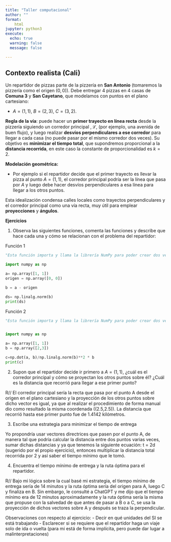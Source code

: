 ```yaml
---
title: "Taller computacional"
author: ""
format:
    html
jupyter: python3
execute:
  echo: true
  warning: false
  message: false

---
```






## Contexto realista (Cali)

Un repartidor de pizzas parte de la pizzería en **San Antonio** (tomaremos la pizzería como el origen $(0,0)$). Debe entregar 4 pizzas en 4 casas de **Comuna 3** y **San Cayetano**, que modelamos con puntos en el plano cartesiano:

- $A=(1,1)$, $B=(2,3)$, $C=(3,2)$.

**Regla de la vía**: puede hacer un **primer trayecto en línea recta** desde la pizzería siguiendo un corredor principal $,\mathcal{L},$ (por ejemplo, una avenida de buen flujo), y luego realizar **desvíos perpendiculares a ese corredor** para llegar a cada casa (no puede pasar por el mismo corredor dos veces). Su objetivo es **minimizar el tiempo total**, que supondremos proporcional a la **distancia recorrida**, en este caso la constante de proporcionalidad es $k=2$.

**Modelación geométrica:**

- Por ejemplo si el repartidor decide que el primer trayecto es llevar la pizza al punto $A=(1,1)$, el corredor principal podría ser la línea que pasa por $A$ y luego debe hacer desvíos perpendiculares a esa línea para llegar a los otros puntos.

Esta idealización condensa calles locales como trayectos perpendiculares y el corredor principal como una vía recta, muy útil para emplear **proyecciones** y **ángulos**.


**Ejercicios**

1. Observa las siguientes funciones, comenta las funciones y  describe que hace cada una y cómo se relacionan con el problema del repartidor:


Función 1
```python
"Esta función importa y llama la librería NumPy para poder crear dos vectores: uno, representando el punto de partida (u origen) del repartidor en el plano cartesiano, y el otro, representando la posición de la primera casa. Luego, se creará un nuevo vector como la diferencia entre la posición de la casa y el origen (vector desplazamiento), el cual se le va a calcular su norma para saber la distancia recorrida desde el origen hasta el punto A por el repartidor"

import numpy as np

a= np.array([1, 1])
origen = np.array([0, 0])

b = a - origen

ds= np.linalg.norm(b)
print(ds)

```

Función 2
```python
"Esta función importa y llama la librería NumPy para poder crear dos vectores: el primero que contiene la posición de la primera casa y el segundo que contiene la posición de la segunda casa. Luego, se calcula la proyección del vector A sobre B para que el repartidor pueda descomponer un movimiento en la dirección del otro y pueda pensar qué caminos podría tomar"


import numpy as np

a= np.array([1, 1])
b = np.array([2,3])

c=np.dot(a, b)/np.linalg.norm(b)**2 * b
print(c)

```

2. Supon que el repartidor decide ir primero a $A=(1,1)$, ¿cuál es el corredor principal y cómo se proyectan los otros puntos sobre él? ¿Cuál es la distancia que recorrió para llegar a ese primer punto?

R// El corredor principal sería la recta que pasa por el punto A desde el origen en el plano cartesiano y la proyección de los otros puntos sobre dicho vector es igual, ya que al realizar el procedimiento de forma manual dio como resultado la misma coordenada ((2.5,2.5)). La distancia que recorrió hasta ese primer punto fue de 1.4142 kilómetros. 

3.  Escribe una estrategia para minimizar el tiempo de entrega

Yo propondría usar vectores directrices que pasen por el punto A, de manera tal que podría calcular la distancia entre dos puntos varias veces, sumar dichas distancias y ya que tenemos la siguiente ecuación: t = 2d (sugerido por el propio ejercicio), entonces multiplicar la distancia total recorrida por 2 y así saber el tiempo mínimo que le tomó. 

4. Encuentra el tiempo mínimo de entrega y la ruta óptima para el repartidor.

R// Bajo mi lógica sobre la cual basé mi estrategia, el tiempo mínimo de entrega sería 
de 14 minutos y la ruta óptima sería del origen para A, luego C y finaliza en B.
Sin embargo, le consulté a ChatGPT y me dijo que el tiempo mínimo era de 12 minutos aproximadamente y la ruta óptima sería la misma que propuse con la salvedad de que antes de pasar a B o a C, se usa la proyección de dichos vectores sobre A y después se traza la perpendicular.  

Observaciones con respecto al ejercicio:
- Decir en qué unidades del SI se está trabajando
- Esclarecer si se requiere que el repartidor haga un viaje solo de ida o vuelta (para mi está de forma implícita, pero puede dar lugar a malinterpretaciones) 

